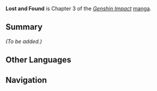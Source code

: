 {{Stub|Add summary and characters}}
{{Manga Infobox
|title      = Lost and Found
|image      = <gallery>
Manga Chapter 03 Cover 1.png|Part 1
Manga Chapter 03 Cover 2.png|Part 2
</gallery>
|chapter    = 3
|characters = 
|prev       = Flame Born
|next       = Surprise Finding
|link       = https://genshin.hoyoverse.com/en/manga/detail/343
|link2      = https://genshin.hoyoverse.com/en/manga/detail/367
}}
{{Description|Amber found [[Collei|a mysterious young girl "touched by the deev"]] looking for something in Mond. What would the flying champ of the city discover?}}
'''Lost and Found''' is Chapter 3 of the ''[[Genshin Impact]]'' [[manga]].

==Summary==
''(To be added.)''

==Other Languages==
{{Other Languages
|en      = Lost and Found
|zhs     = 失物
|zhs_rm  = Shīwù
|zht     = 失物
|zht_rm  = Shīwù
|zh_tl   = Lost Property
|ja      = 失くし物
|ja_rm   = Nakushimono
|ja_tl   = Lost Property
|ko      = {{tt|분실물|紛失物}}
|ko_rm   = Bunsilmul
|ko_tl   = Missing Property
|es      = Búsqueda Misteriosa
|es_tl   = 
|fr      = Chose Perdue
|fr_tl   = Lost Thing
|ru      = Бюро Находок
|ru_tl   = 
|th      = พบพาน
|th_rm   = Phop Phan
|th_tl   = To Encounter
|vi      = Mất Đồ
|vi_tl   = 
|de      = Auf der Suche
|de_tl   = In The Search
|id      = Menemukan yang Hilang
|id_tl   = Finding the Lost (Thing)
|pt      = Achados e Perdidos
|pt_tl   = 
}}

==Navigation==
{{Manga Navbox}}